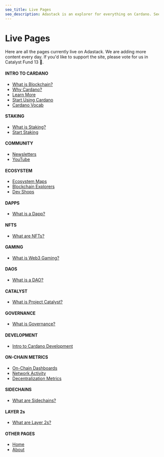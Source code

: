 ```yaml
---
seo_title: Live Pages
seo_description: Adastack is an explorer for everything on Cardano. See all pages currently live on adastack.io. The site is open-source and new content is added daily!
---
```


# Live Pages

Here are all the pages currently live on Adastack. We are adding more content every day. If you'd like to support the site, please vote for us in Catalyst Fund 13 🙏.

#### INTRO TO CARDANO
- [What is Blockchain?](https://www.adastack.io/intro_to_cardano/what_is_blockchain)
- [Why Cardano?](https://www.adastack.io/intro_to_cardano/why_cardano)
- [Learn More](https://www.adastack.io/intro_to_cardano/learn_more)
- [Start Using Cardano](https://www.adastack.io/intro_to_cardano/start_using_cardano)
- [Cardano Vocab](https://www.adastack.io/intro_to_cardano/cardano_vocab)

#### STAKING
- [What is Staking?](https://www.adastack.io/staking/what_is_staking)
- [Start Staking](https://www.adastack.io/staking/start_staking)

#### COMMUNITY
- [Newsletters](https://www.adastack.io/community/newsletters)
- [YouTube](https://www.adastack.io/community/youtube)

#### ECOSYSTEM
- [Ecosystem Maps](https://www.adastack.io/ecosystem/ecosystem_maps)
- [Blockchain Explorers](https://www.adastack.io/ecosystem/blockchain_explorers)
- [Dev Shops](https://www.adastack.io/ecosystem/dev_shops)

#### DAPPS
- [What is a Dapp?](https://www.adastack.io/dapps/what_is_a_dapp)

#### NFTS
- [What are NFTs?](https://www.adastack.io/nfts/what_are_nfts)

#### GAMING
- [What is Web3 Gaming?](https://www.adastack.io/gaming/what_is_web3_gaming)

#### DAOS
- [What is a DAO?](https://www.adastack.io/daos/what_is_a_dao)

#### CATALYST
- [What is Project Catalyst?](https://www.adastack.io/catalyst/what_is_project_catalyst)

#### GOVERNANCE
- [What is Governance?](https://www.adastack.io/governance/what_is_governance)

#### DEVELOPMENT
- [Intro to Cardano Development](https://www.adastack.io/development/intro_to_cardano_development)

#### ON-CHAIN METRICS
- [On-Chain Dashboards](https://www.adastack.io/on_chain_metrics/on_chain_dashboards)
- [Network Activity](https://www.adastack.io/on_chain_metrics/network_activity)
- [Decentralization Metrics](https://www.adastack.io/on_chain_metrics/decentralization_metrics)

#### SIDECHAINS
- [What are Sidechains?](https://www.adastack.io/sidechains/what_are_sidechains)

#### LAYER 2s
- [What are Layer 2s?](https://www.adastack.io/layer_2s/what_are_layer_2s)

#### OTHER PAGES
- [Home](https://www.adastack.io/)
- [About](https://www.adastack.io/about)